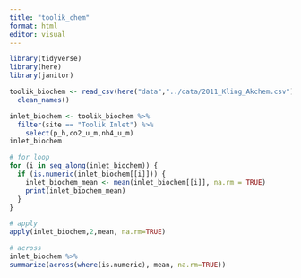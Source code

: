 ```yaml
---
title: "toolik_chem"
format: html
editor: visual
---
```


```r
library(tidyverse)
library(here)
library(janitor)
```

```r
toolik_biochem <- read_csv(here("data","../data/2011_Kling_Akchem.csv"),na=".") %>% 
  clean_names() 
```

```r
inlet_biochem <- toolik_biochem %>%
  filter(site == "Toolik Inlet") %>%
    select(p_h,co2_u_m,nh4_u_m) 
inlet_biochem
```

```r
# for loop
for (i in seq_along(inlet_biochem)) {
  if (is.numeric(inlet_biochem[[i]])) {
    inlet_biochem_mean <- mean(inlet_biochem[[i]], na.rm = TRUE)
    print(inlet_biochem_mean)
  }
}
```

```r
# apply
apply(inlet_biochem,2,mean, na.rm=TRUE)
```

```r
# across
inlet_biochem %>% 
summarize(across(where(is.numeric), mean, na.rm=TRUE))
```
